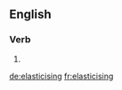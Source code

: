 ==English==

===Verb===
{{head|en|present participle}}

# {{present participle of|elasticise|lang=en|nocat=1}}

[[de:elasticising]]
[[fr:elasticising]]